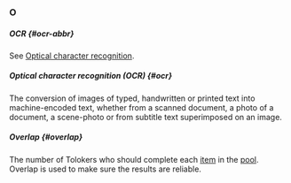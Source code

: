 ### O

##### OCR {#ocr-abbr}

See [Optical character recognition](#ocr).

##### Optical character recognition (OCR) {#ocr}

The conversion of images of typed, handwritten or printed text into machine-encoded text, whether from a scanned document, a photo of a document, a scene-photo or from subtitle text superimposed on an image.

##### Overlap {#overlap}

The number of Tolokers who should complete each [item](#item) in the [pool](#pool). Overlap is used to make sure the results are reliable.
